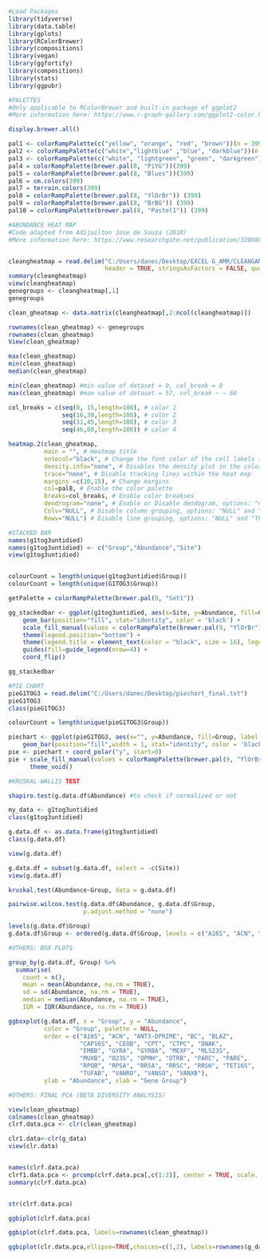 ```{r}
#Load Packages 
library(tidyverse)
library(data.table)
library(gplots)
library(RColorBrewer)
library(compositions)
library(vegan)
library(ggfortify)
library(compositions)
library(stats)
library(ggpubr)
```

```{r}
#PALETTES 
#Only applicable to RColorBrewer and built-in package of ggplot2
#More information here: https://www.r-graph-gallery.com/ggplot2-color.html

display.brewer.all()

pal1 <- colorRampPalette(c("yellow", "orange", "red", "brown"))(n = 399)
pal2 <- colorRampPalette(c("white","lightblue" ,"blue", "darkblue"))(n = 399)
pal3 <- colorRampPalette(c("white", "lightgreen", "green", "darkgreen"))(n = 399)
pal4 = colorRampPalette(brewer.pal(8, "PiYG"))(399)
pal5 = colorRampPalette(brewer.pal(8, "Blues"))(399)
pal6 = cm.colors(399)
pal7 = terrain.colors(399)
pal8 = colorRampPalette(brewer.pal(8, "YlOrBr")) (399)
pal9 = colorRampPalette(brewer.pal(8, "BrBG")) (399)
pal10 = colorRampPalette(brewer.pal(8, "Pastel1")) (399)
```

```{r}
#ABUNDANCE HEAT MAP 
#Code adapted from Adijailton Jose de Souza (2018) 
#More information here: https://www.researchgate.net/publication/328080398_How_to_build_a_heatmap_in_R_relative_abundance_data


cleangheatmap = read.delim("C:/Users/danec/Desktop/EXCEL G_AMR/CLEANGAMR.txt", 
                           header = TRUE, stringsAsFactors = FALSE, quote = "")
summary(cleangheatmap)
view(cleangheatmap)
genegroups <- cleangheatmap[,1]
genegroups

clean_gheatmap <- data.matrix(cleangheatmap[,2:ncol(cleangheatmap)])

rownames(clean_gheatmap) <- genegroups
rownames(clean_gheatmap)
View(clean_gheatmap)

max(clean_gheatmap)
min(clean_gheatmap)
median(clean_gheatmap)

min(clean_gheatmap) #min value of dataset = 0, col_break = 0
max(clean_gheatmap) #max value of dataset = 57, col_break ~ ~ 60

col_breaks = c(seq(0, 15,length=100), # color 1
               seq(16,30,length=100), # color 2
               seq(31,45,length=100), # color 3
               seq(46,60,length=100)) # color 4

heatmap.2(clean_gheatmap,
          main = "", # Heatmap title
          notecol="black", # Change the font color of the cell labels to "black"
          density.info="none", # Disables the density plot in the color legend.
          trace="none", # Disable tracking lines within the heat map
          margins =c(10,15), # Change margins
          col=pal8, # Enable the color palette
          breaks=col_breaks, # Enable color breakses
          dendrogram="none", # Enable or Disable dendogram, options: "none", "col", "row" and "both". um dendrograma de coluna
          Colv="NULL", # Disable column grouping, options: "NULL" and "TRUE"
          Rowv="NULL") # Disable line grouping, options: "NULL" and "TRUE"
```

```{r}
#STACKED BAR 
names(g1tog3untidied)
names(g1tog3untidied) <- c("Group","Abundance","Site")
view(g1tog3untidied)


colourCount = length(unique(g1tog3untidied$Group))
colourCount = length(unique(G1TOG3$Group))

getPalette = colorRampPalette(brewer.pal(9, "Set1"))

gg_stackedbar <- ggplot(g1tog3untidied, aes(x=Site, y=Abundance, fill=Group, label = Site)) + 
    geom_bar(position="fill", stat="identity", color = 'black') + 
    scale_fill_manual(values = colorRampPalette(brewer.pal(9, "YlOrBr"))(colourCount)) +  
    theme(legend.position="bottom") +
    theme(legend.title = element_text(color = "black", size = 16), legend.text = element_text(color = "black", size = 11)) +
    guides(fill=guide_legend(nrow=4)) +
    coord_flip()

gg_stackedbar
```

```{r}
#PIE CHART
pieG1TOG3 = read.delim("C:/Users/danec/Desktop/piechart_final.txt")
pieG1TOG3
class(pieG1TOG3)

colourCount = length(unique(pieG1TOG3$Group))

piechart <- ggplot(pieG1TOG3, aes(x="", y=Abundance, fill=Group, label = Group)) + 
    geom_bar(position="fill",width = 1, stat="identity", color = 'black') 
pie <- piechart + coord_polar("y", start=0) 
pie + scale_fill_manual(values = colorRampPalette(brewer.pal(9, "YlOrBr"))(colourCount)) +
      theme_void() 
```

```{r}
#KRUSKAL-WALLIS TEST 

shapiro.test(g.data.df$Abundance) #to check if normalized or not 

my_data <- g1tog3untidied
class(g1tog3untidied)

g.data.df <- as.data.frame(g1tog3untidied)
class(g.data.df)

view(g.data.df)

g.data.df = subset(g.data.df, select = -c(Site))
view(g.data.df)

kruskal.test(Abundance~Group, data = g.data.df)

pairwise.wilcox.test(g.data.df$Abundance, g.data.df$Group,
                     p.adjust.method = "none")

levels(g.data.df$Group)
g.data.df$Group <- ordered(g.data.df$Group, levels = c("A16S", "ACN", "ANT3-DPRIME", "BC", "BLAZ", "CAP16S", "CEOB", "CPT", "CTPC", "DNAK", "EMBB", "GYRA", "GYRBA", "MEXF", "MLS23S", "MUXB", "O23S", "OPMH", "OTRB", "PARC", "PARE", "RPOB", "RPSA", "RRSA", "RRSC", "RRSH", "TET16S", "TUFAB", "VANRO", "VANSO", "VANXB"))
```

```{r}
#OTHERS: BOX PLOTS

group_by(g.data.df, Group) %>%
  summarise(
    count = n(),
    mean = mean(Abundance, na.rm = TRUE),
    sd = sd(Abundance, na.rm = TRUE),
    median = median(Abundance, na.rm = TRUE),
    IQR = IQR(Abundance, na.rm = TRUE))

ggboxplot(g.data.df, x = "Group", y = "Abundance", 
          color = "Group", palette = NULL,
          order = c("A16S", "ACN", "ANT3-DPRIME", "BC", "BLAZ", 
                    "CAP16S", "CEOB", "CPT", "CTPC", "DNAK", 
                    "EMBB", "GYRA", "GYRBA", "MEXF", "MLS23S", 
                    "MUXB", "O23S", "OPMH", "OTRB", "PARC", "PARE", 
                    "RPOB", "RPSA", "RRSA", "RRSC", "RRSH", "TET16S", 
                    "TUFAB", "VANRO", "VANSO", "VANXB"),
          ylab = "Abundance", xlab = "Gene Group")
```

```{r}
#OTHERS: FINAL PCA (BETA DIVERSITY ANALYSIS)

view(clean_gheatmap)
colnames(clean_gheatmap) 
clrf.data.pca <- clr(clean_gheatmap)

clr1.data<-clr(g_data) 
view(clr.data)


names(clrf.data.pca)
clrf1.data.pca <- prcomp(clrf.data.pca[,c(1:2)], center = TRUE, scale. = TRUE) 
summary(clrf.data.pca) 


str(clrf.data.pca)

ggbiplot(clrf.data.pca)

ggbiplot(clrf.data.pca, labels=rownames(clean_gheatmap))

ggbiplot(clr.data.pca,ellipse=TRUE,choices=c(1,2), labels=rownames(g_data))
```
